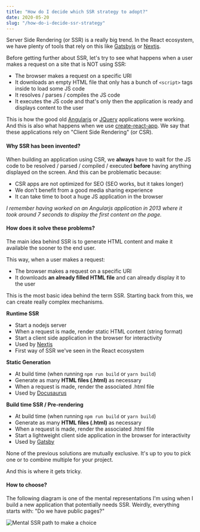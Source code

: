 ```yaml
---
title: "How do I decide which SSR strategy to adopt?"
date: 2020-05-20
slug: "/how-do-i-decide-ssr-strategy"
---
```


Server Side Rendering (or SSR) is a really big trend. In the React ecosystem, we have plenty of tools that rely on this like [Gatsbyjs](https://www.gatsbyjs.org/) or [Nextjs](https://nextjs.org/).

Before getting further about SSR, let's try to see what happens when a user makes a request on a site that is NOT using SSR:

- The browser makes a request on a specific URI
- It downloads an empty HTML file that only has a bunch of `<script>` tags inside to load some JS code
- It resolves / parses / compiles the JS code
- It executes the JS code and that's only then the application is ready and displays content to the user

This is how the good old [Angularjs](https://angularjs.org/) or [JQuery](https://jquery.com/) applications were working. And this is also what happens when we use [create-react-app](https://github.com/facebook/create-react-app).
We say that these applications rely on "Client Side Rendering" (or CSR).

#### Why SSR has been invented?

When building an application using CSR, we **always** have to wait for the JS code to be resolved / parsed / compiled / executed **before** having anything displayed on the screen.
And this can be problematic because:

- CSR apps are not optimized for SEO (SEO works, but it takes longer)
- We don't benefit from a good media sharing experience
- It can take time to boot a huge JS application in the browser

_I remember having worked on an Angularjs application in 2013 where it took around 7 seconds to display the first content on the page._

#### How does it solve these problems?

The main idea behind SSR is to generate HTML content and make it available the sooner to the end user.

This way, when a user makes a request:

- The browser makes a request on a specific URI
- It downloads **an already filled HTML file** and can already display it to the user

This is the most basic idea behind the term SSR. Starting back from this, we can create really complex mechanisms.


**Runtime SSR**

- Start a nodejs server
- When a request is made, render static HTML content (string format)
- Start a client side application in the browser for interactivity
- Used by [Nextjs](https://nextjs.org/)
- First way of SSR we've seen in the React ecosystem

**Static Generation**

- At build time (when running `npm run build` or `yarn build`)
- Generate as many **HTML files (.html)** as necessary
- When a request is made, render the associated .html file
- Used by [Docusaurus](https://docusaurus.io/)

**Build time SSR / Pre-rendering**

- At build time (when running `npm run build` or `yarn build`)
- Generate as many **HTML files (.html)** as necessary
- When a request is made, render the associated .html file
- Start a lightweight client side application in the browser for interactivity
- Used by [Gatsby](https://www.gatsbyjs.org/)

None of the previous solutions are mutually exclusive. It's up to you to pick one or to combine multiple for your project.

And this is where it gets tricky.

#### How to choose?

The following diagram is one of the mental representations I'm using when I build a new application that potentially needs SSR. Weirdly, everything starts with: "Do we have public pages?"

![Mental SSR path to make a choice](./ssr.png)